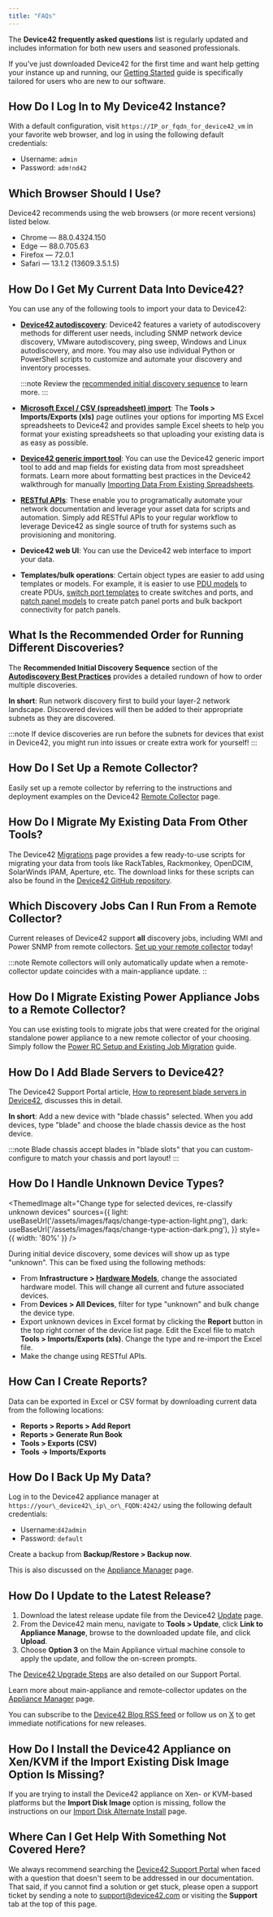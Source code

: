 ```yaml
---
title: "FAQs"
---
```



The **Device42 frequently asked questions** list is regularly updated and includes information for both new users and seasoned professionals.

If you've just downloaded Device42 for the first time and want help getting your instance up and running, our [Getting Started](getstarted/index.md) guide is specifically tailored for users who are new to our software.

## How Do I Log In to My Device42 Instance?

With a default configuration, visit `https://IP_or_fqdn_for_device42_vm` in your favorite web browser, and  log in using the following default credentials:

- Username: `admin`
- Password: `adm!nd42`

## Which Browser Should I Use?

Device42 recommends using the web browsers (or more recent versions) listed below.

- Chrome — 88.0.4324.150
- Edge — 88.0.705.63
- Firefox — 72.0.1
- Safari — 13.1.2 (13609.3.5.1.5)

## How Do I Get My Current Data Into Device42?

You can use any of the following tools to import your data to Device42:

- [**Device42 autodiscovery**](auto-discovery/index.mdx): Device42 features a variety of autodiscovery methods for different user needs, including SNMP network device discovery, VMware autodiscovery, ping sweep, Windows and Linux autodiscovery, and more. You may also use individual Python or PowerShell scripts to customize and automate your discovery and inventory processes.

  :::note
  Review the [recommended initial discovery sequence](auto-discovery/autodisc-best-practices.md) to learn more.
  :::

- [**Microsoft Excel / CSV (spreadsheet) import**](integration/imports/index.md): The **Tools > Imports/Exports (xls)** page outlines your options for importing MS Excel spreadsheets to Device42 and provides sample Excel sheets to help you format your existing spreadsheets so that uploading your existing data is as easy as possible.
- [**Device42 generic import tool**](https://www.device42.com/blog/2018/06/19/new-features-added-to-the-generic-import-tool/): You can use the Device42 generic import tool to add and map fields for existing data from most spreadsheet formats. Learn more about formatting best practices in the Device42 walkthrough for manually [Importing Data From Existing Spreadsheets](getstarted/importing-data-from-existing-spreadsheets.mdx).
- [**RESTful APIs**](https://api.device42.com): These enable you to programatically automate your network documentation and leverage your asset data for scripts and automation. Simply add RESTful APIs to your regular workflow to leverage Device42 as single source of truth for systems such as provisioning and monitoring.
- **Device42 web UI**: You can use the Device42 web interface to import your data.
- **Templates/bulk operations**: Certain object types are easier to add using templates or models. For example, it is easier to use [PDU models](infrastructure-management/power-units/defining-pdu-models.md) to create PDUs, [switch port templates](infrastructure-management/ipam/switch-templates.md) to create switches and ports, and [patch panel models](infrastructure-management/power-units/defining-pdu-models.md) to create patch panel ports and bulk backport connectivity for patch panels.

## What Is the Recommended Order for Running Different Discoveries?

The **Recommended Initial Discovery Sequence** section of the [**Autodiscovery Best Practices**](/auto-discovery/autodisc-best-practices/) provides a detailed rundown of how to order multiple discoveries.

**In short**: Run network discovery first to build your layer-2 network landscape. Discovered devices will then be added to their appropriate subnets as they are discovered.

:::note
If device discoveries are run before the subnets for devices that exist in Device42, you might run into issues or create extra work for yourself!
:::

## How Do I Set Up a Remote Collector?

Easily set up a remote collector by referring to the instructions and deployment examples on the Device42 [Remote Collector](auto-discovery/remote-collector-rc.md) page.

## How Do I Migrate My Existing Data From Other Tools?

The Device42 [Migrations](https://www.device42.com/migrations/) page provides a few ready-to-use scripts for migrating your data from tools like RackTables, Rackmonkey, OpenDCIM, SolarWinds IPAM, Aperture, etc. The download links for these scripts can also be found in the [Device42 GitHub repository](https://github.com/device42).

## Which Discovery Jobs Can I Run From a Remote Collector?

Current releases of Device42 support **all** discovery jobs, including WMI and Power SNMP from remote collectors. [Set up your remote collector](auto-discovery/remote-collector-rc.md) today!

:::note
Remote collectors will only automatically update when a remote-collector update coincides with a main-appliance update.
::

## How Do I Migrate Existing Power Appliance Jobs to a Remote Collector?

You can use existing tools to migrate jobs that were created for the original standalone power appliance to a new remote collector of your choosing. Simply follow the [Power RC Setup and Existing Job Migration](infrastructure-management/power-and-environmental-monitoring/power-rc-setup-job-migration.md) guide.

## How Do I Add Blade Servers to Device42?

The Device42 Support Portal article, [How to represent blade servers in Device42](https://support.device42.com/hc/en-us/articles/222221468-How-to-represent-blade-servers-in-device42#:~:text=When%20adding%20a%20new%20device,the%20blade%20server%20belongs%20to.), discusses this in detail.

**In short**: Add a new device with "blade chassis" selected. When you add devices, type "blade" and choose the blade chassis device as the host device.

:::note
Blade chassis accept blades in "blade slots" that you can custom-configure to match your chassis and port layout!
:::

## How Do I Handle Unknown Device Types?

<ThemedImage
  alt="Change type for selected devices, re-classify unknown devices"
  sources={{
    light: useBaseUrl('/assets/images/faqs/change-type-action-light.png'),
    dark: useBaseUrl('/assets/images/faqs/change-type-action-dark.png'),
  }}
  style={{ width: '80%' }} 
/>

During initial device discovery, some devices will show up as type "unknown". This can be fixed using the following methods:

- From **Infrastructure > [Hardware Models](/infrastructure-management/devices/hardware-models-templates.mdx)**, change the associated hardware model. This will change all current and future associated devices.
- From **Devices > All Devices**, filter for type "unknown" and bulk change the device type.
- Export unknown devices in Excel format by clicking the **Report** button in the top right corner of the device list page. Edit the Excel file to match **Tools > Imports/Exports (xls)**. Change the type and re-import the Excel file.
- Make the change using RESTful APIs.

## How Can I Create Reports?

Data can be exported in Excel or CSV format by downloading current data from the following locations:

- **Reports > Reports > Add Report**
- **Reports > Generate Run Book**
- **Tools > Exports (CSV)**
- **Tools -> Imports/Exports**

## How Do I Back Up My Data?

Log in to the Device42 appliance manager at `https://your\_device42\_ip\_or\_FQDN:4242/` using the following default credentials:

- Username:`d42admin`
- Password: `default`

Create a backup from **Backup/Restore > Backup now**.

This is also discussed on the [Appliance Manager](/administration/appliance-manager/) page.

## How Do I Update to the Latest Release?

1. Download the latest release update file from the Device42 [Update](https://www.device42.com/update/) page.
2. From the Device42 main menu, navigate to **Tools > Update**, click **Link to Appliance Manage**, browse to the downloaded update file, and click **Upload**.
3. Choose **Option 3** on the Main Appliance virtual machine console to apply the update, and follow the on-screen prompts.

The [Device42 Upgrade Steps](https://support.device42.com/hc/en-us/articles/222221228-Upgrade-Steps-Device42) are also detailed on our Support Portal.

Learn more about main-appliance and remote-collector updates on the [Appliance Manager](/administration/appliance-manager/) page.

You can subscribe to the [Device42 Blog RSS feed](https://www.device42.com/blog/feed/) or follow us on [X](https://x.com/device42) to get immediate notifications for new releases.

## How Do I Install the Device42 Appliance on Xen/KVM if the Import Existing Disk Image Option Is Missing?

If you are trying to install the Device42 appliance on Xen- or KVM-based platforms but the **Import Disk Image** option is missing, follow the instructions on our [Import Disk Alternate Install](/getstarted/installation/how-do-i-install-device42-xenkvm-appliance-if-import-existing-disk-image-option-is-missing/) page.

## Where Can I Get Help With Something Not Covered Here?

We always recommend searching the [Device42 Support Portal](https://support.device42.com/hc/en-us) when faced with a question that doesn't seem to be addressed in our documentation. That said, if you cannot find a solution or get stuck, please open a support ticket by sending a note to [support@device42.com](mailto:support@device42.com) or visiting the **Support** tab at the top of this page.
